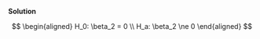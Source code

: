 
\color{blue}

**Solution**

$$
\begin{aligned}
H_0: \beta_2 = 0 \\
H_a: \beta_2 \ne 0
\end{aligned}
$$

\color{black}

